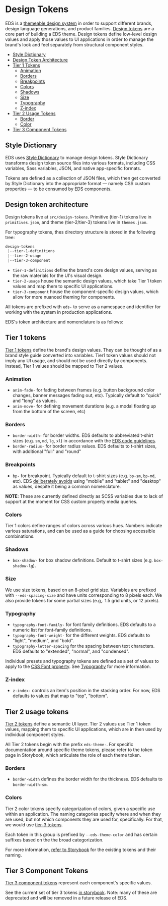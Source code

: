 
<Meta title="Documentation/Contributor Guidelines/Using Tokens" />

# Design Tokens

EDS is a [themeable design system](https://bradfrost.com/blog/post/creating-themeable-design-systems/) in order to support different brands, design language generations, and product families. [Design tokens](https://css-tricks.com/what-are-design-tokens/) are a core part of building a EDS theme. Design tokens define low-level design values and apply those values to UI applications in order to manage the brand's look and feel separately from structural component styles.

- [Style Dictionary](#style-dictionary)
- [Design Token Architecture](#design-token-architecture)
- [Tier 1 Tokens](#tier-1-tokens)
  - [Animation](#tier-1-animation)
  - [Borders](#tier-1-borders)
  - [Breakpoints](#tier-1-breakpoints)
  - [Colors](#tier-1-colors)
  - [Shadows](#tier-1-shadows)
  - [Size](#tier-1-size)
  - [Typography](#tier-1-typography)
  - [Z-index](#tier-1-z-index)
- [Tier 2 Usage Tokens](#tier-2-usage-tokens)
  - [Border](#tier-2-borders)
  - [Color](#tier-2-colors)
- [Tier 3 Component Tokens](#tier-3-component-tokens)

## Style Dictionary

EDS uses [Style Dictionary](https://amzn.github.io/style-dictionary/#/) to manage design tokens. Style Dictionary transforms design token source files into various formats, including CSS variables, Sass variables, JSON, and native app-specific formats.

Tokens are defined as a collection of JSON files, which then get converted by Style Dictionary into the appropriate format — namely CSS custom properties — to be consumed by EDS components.

## Design token architecture

Design tokens live at `src/design-tokens`. Primitive (tier-1) tokens live in `primitives.json`, and theme (tier-2/tier-3) tokens live in `themes.json`.

For typography tokens, thes directory structure is stored in the following tree:

```css
design-tokens
 |--tier-1-definitions
 |--tier-2-usage
 |--tier-3-component
```

- `tier-1-definitions` define the brand's core design values, serving as the raw materials for the UI's visual design.
- `tier-2-usage` house the semantic design values, which take Tier 1 token values and map them to specific UI applications.
- `tier-3-component` house the component-specific design values, which allow for more nuanced theming for components.

All tokens are prefixed with `eds-` to serve as a namespace and identifier for working with the system in production applications.

EDS's token architecture and nomenclature is as follows:

## Tier 1 tokens

[Tier 1 tokens](/?path=/docs/design-tokens-tier-1-definitions--docs) define the brand's design values. They can be thought of as a brand style guide converted into variables. Tier1 token values should not imply any UI usage, and should not be used directly by components. Instead, Tier 1 values should be mapped to Tier 2 values.

### Animation <a name="tier-1-animation"></a>

- `anim-fade-` for fading between frames (e.g. button background color changes, banner messages fading out, etc). Typically default to "quick" and "long" as values.
- `anim-move-` for defining movement durations (e.g. a modal floating up from the bottom of the screen, etc)

### Borders <a name="tier-1-borders"></a>

- `border-width-` for border widths. EDS defaults to abbreviated t-shirt sizes (e.g. `sm`, `md`, `lg`, `xl`) in accordance with the [EDS code guidelines](./?path=/story/documentation-guidelines-code-guidelines--page).
- `border-radius-` for border radius values. EDS defaults to t-shirt sizes, with additional "full" and "round"

### Breakpoints <a name="tier-1-breakpoints"></a>

- `bp-` for breakpoint. Typically default to t-shirt sizes (e.g. `bp-sm`, `bp-md`, etc). EDS [deliberately avoids](https://bradfrost.com/blog/post/7-habits-of-highly-effective-media-queries/) using "mobile" and "tablet" and "desktop" as values, despite it being a common nomenclature. 

**NOTE**: These are currently defined directly as SCSS variables due to lack of support at the moment for CSS custom property media queries.

### Colors <a name="tier-1-colors"></a>

Tier 1 colors define ranges of colors across various hues. Numbers indicate various saturations, and can be used as a guide for choosing accessible combinations.

### Shadows <a name="tier-1-shadows"></a>

- `box-shadow-` for box shadow definitions. Default to t-shirt sizes (e.g. `box-shadow-lg`).

### Size <a name="tier-1-size"></a>

We use size tokens, based on an 8-pixel grid size. Variables are prefixed with `--eds-spacing-size` and have units corresponding to 8 pixels each. We also provide tokens for some partial sizes (e.g,. 1.5 grid units, or 12 pixels).

### Typography <a name="tier-1-typography"></a>

- `typography-font-family-` for font family definitions. EDS defaults to a numeric list for font-family definitions.
- `typography-font-weight-` for the different weights. EDS defaults to "light", "medium", and "bold".
- `typography-letter-spacing` for the spacing between text characters. EDS defaults to "extended", "normal", and "condensed".

Individual presets and typography tokens are defined as a set of values to apply to the [CSS Font property](https://developer.mozilla.org/en-US/docs/Web/CSS/font).
See [Typography](/story/documentation-guidelines-typography--page) for more information.

### Z-index <a name="tier-1-z-index"></a>

- `z-index-` controls an item's position in the stacking order. For now, EDS defaults to values that map to "top", "bottom".

## Tier 2 usage tokens

[Tier 2 tokens](/?path=/docs/design-tokens-tier-2-usage--docs) define a semantic UI layer. Tier 2 values use Tier 1 token values, mapping them to specific UI applications, which are in then used by individual component styles.

All Tier 2 tokens begin with the prefix `eds-theme-`. For specific documentation around specific theme tokens, please refer to the token page in Storybook, which articulate the role of each theme token.

### Borders <a name="tier-2-borders"></a>

- `border-width` defines the border width for the thickness. EDS defaults to `border-width-sm`.

### Colors <a name="tier-2-colors"></a>

Tier 2 color tokens specify categorization of colors, given a specific use within an application. The naming categories specify where and when they are used, but not which components they are used for, specifically. For that, we would use [tier-3 tokens](#tier-3-component-tokens).

Each token in this group is prefixed by `--eds-theme-color` and has certain suffixes based on the the broad categorization.

For more information, [refer to Storybook](/story/design-tokens-tier-2-usage--colors) for the existing tokens and their naming.

## Tier 3 Component Tokens <a name="tier-3-component-tokens"></a>

[Tier 3 component tokens](/?path=/docs/design-tokens-tier-3-component--docs) represent each component's specific values.

See the current set of tier 3 tokens [in storybook](/story/design-tokens-tier-3-component--colors). Note: many of these are deprecated and will be removed in a future release of EDS.
